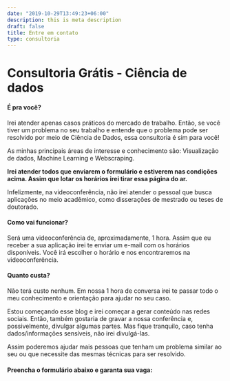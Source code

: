 ```yaml
---
date: "2019-10-29T13:49:23+06:00"
description: this is meta description
draft: false
title: Entre em contato
type: consultoria
---
```


# Consultoria Grátis - Ciência de dados

#### É pra você?
Irei atender apenas casos práticos do mercado de trabalho. Então, se você tiver um problema no seu trabalho e entende que o problema pode ser resolvido por meio de Ciência de Dados, essa consultoria é sim para você!
        
As minhas principais áreas de interesse e conhecimento são: Visualização de dados, Machine Learning e Webscraping.

**Irei atender todos que enviarem o formulário e estiverem nas condições acima. Assim que lotar os horários irei tirar essa página do ar.**

Infelizmente, na videoconferência, não irei atender o pessoal que busca aplicações no meio acadêmico, como disserações de mestrado ou teses de doutorado.

#### Como vai funcionar?
Será uma videoconferência de, aproximadamente, 1 hora. Assim que eu receber a sua aplicação irei te enviar um e-mail com os horários disponíveis. Você irá escolher o horário e nos encontraremos na videoconferência.

#### Quanto custa?
Não terá custo nenhum. Em nossa 1 hora de conversa irei te passar todo o meu conhecimento e orientação para ajudar no seu caso.

Estou começando esse blog e irei começar a gerar conteúdo nas redes sociais. Então, também gostaria de gravar a nossa conferência e, possivelmente, divulgar algumas partes. Mas fique tranquilo, caso tenha dados/informações sensíveis, não irei divulgá-las.

Assim poderemos ajudar mais pessoas que tenham um problema similar ao seu ou que necessite das mesmas técnicas para ser resolvido.

#### Preencha o formulário abaixo e garanta sua vaga: